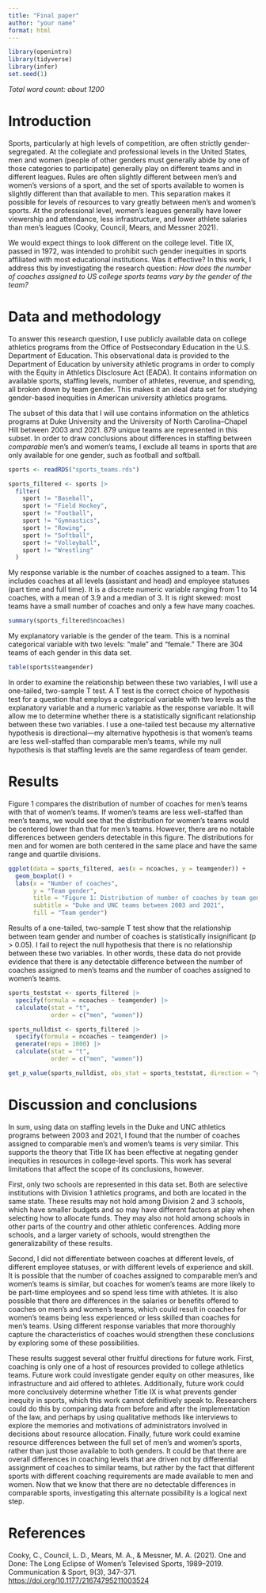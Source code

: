 ```yaml
---
title: "Final paper"
author: "your name"
format: html
---
```


```r
library(openintro)
library(tidyverse)
library(infer)
set.seed(1)
```

*Total word count: about 1200*

# Introduction

Sports, particularly at high levels of competition, are often strictly gender-segregated. At the collegiate and professional levels in the United States, men and women (people of other genders must generally abide by one of those categories to participate) generally play on different teams and in different leagues. Rules are often slightly different between men's and women's versions of a sport, and the set of sports available to women is slightly different than that available to men. This separation makes it possible for levels of resources to vary greatly between men's and women's sports. At the professional level, women's leagues generally have lower viewership and attendance, less infrastructure, and lower athlete salaries than men's leagues (Cooky, Council, Mears, and Messner 2021).

We would expect things to look different on the college level. Title IX, passed in 1972, was intended to prohibit such gender inequities in sports affiliated with most educational institutions. Was it effective? In this work, I address this by investigating the research question: *How does the number of coaches assigned to US college sports teams vary by the gender of the team?*

# Data and methodology

To answer this research question, I use publicly available data on college athletics programs from the Office of Postsecondary Education in the U.S. Department of Education. This observational data is provided to the Department of Education by university athletic programs in order to comply with the Equity in Athletics Disclosure Act (EADA). It contains information on available sports, staffing levels, number of athletes, revenue, and spending, all broken down by team gender. This makes it an ideal data set for studying gender-based inequities in American university athletics programs.

The subset of this data that I will use contains information on the athletics programs at Duke University and the University of North Carolina--Chapel Hill between 2003 and 2021. 879 unique teams are represented in this subset. In order to draw conclusions about differences in staffing between *comparable* men's and women's teams, I exclude all teams in sports that are only available for one gender, such as football and softball.

```r
sports <- readRDS("sports_teams.rds")

sports_filtered <- sports |> 
  filter(
    sport != "Baseball",
    sport != "Field Hockey",
    sport != "Football",
    sport != "Gymnastics",
    sport != "Rowing",
    sport != "Softball",
    sport != "Volleyball",
    sport != "Wrestling"
  )
```

My response variable is the number of coaches assigned to a team. This includes coaches at all levels (assistant and head) and employee statuses (part time and full time). It is a discrete numeric variable ranging from 1 to 14 coaches, with a mean of 3.9 and a median of 3. It is right skewed: most teams have a small number of coaches and only a few have many coaches.

```r
summary(sports_filtered$ncoaches)
```

My explanatory variable is the gender of the team. This is a nominal categorical variable with two levels: "male" and "female." There are 304 teams of each gender in this data set.

```r
table(sports$teamgender)
```

In order to examine the relationship between these two variables, I will use a one-tailed, two-sample T test. A T test is the correct choice of hypothesis test for a question that employs a categorical variable with two levels as the explanatory variable and a numeric variable as the response variable. It will allow me to determine whether there is a statistically significant relationship between these two variables. I use a one-tailed test because my alternative hypothesis is directional---my alternative hypothesis is that women's teams are less well-staffed than comparable men's teams, while my null hypothesis is that staffing levels are the same regardless of team gender.

# Results

Figure 1 compares the distribution of number of coaches for men's teams with that of women's teams. If women's teams are less well-staffed than men's teams, we would see that the distribution for women's teams would be centered lower than that for men's teams. However, there are no notable differences between genders detectable in this figure. The distributions for men and for women are both centered in the same place and have the same range and quartile divisions.

```r
ggplot(data = sports_filtered, aes(x = ncoaches, y = teamgender)) + 
  geom_boxplot() + 
  labs(x = "Number of coaches",
       y = "Team gender",
       title = "Figure 1: Distribution of number of coaches by team gender",
       subtitle = "Duke and UNC teams between 2003 and 2021",
       fill = "Team gender")
```

Results of a one-tailed, two-sample T test show that the relationship between team gender and number of coaches is statistically insignificant (p \> 0.05). I fail to reject the null hypothesis that there is no relationship between these two variables. In other words, these data do not provide evidence that there is any detectable difference between the number of coaches assigned to men's teams and the number of coaches assigned to women's teams.

```r
sports_teststat <- sports_filtered |> 
  specify(formula = ncoaches ~ teamgender) |> 
  calculate(stat = "t",
            order = c("men", "women"))

sports_nulldist <- sports_filtered |> 
  specify(formula = ncoaches ~ teamgender) |> 
  generate(reps = 1000) |> 
  calculate(stat = "t",
            order = c("men", "women"))

get_p_value(sports_nulldist, obs_stat = sports_teststat, direction = "greater")
```

# Discussion and conclusions

In sum, using data on staffing levels in the Duke and UNC athletics programs between 2003 and 2021, I found that the number of coaches assigned to comparable men's and women's teams is very similar. This supports the theory that Title IX has been effective at negating gender inequities in resources in college-level sports. This work has several limitations that affect the scope of its conclusions, however.

First, only two schools are represented in this data set. Both are selective institutions with Division 1 athletics programs, and both are located in the same state. These results may not hold among Division 2 and 3 schools, which have smaller budgets and so may have different factors at play when selecting how to allocate funds. They may also not hold among schools in other parts of the country and other athletic conferences. Adding more schools, and a larger variety of schools, would strengthen the generalizability of these results.

Second, I did not differentiate between coaches at different levels, of different employee statuses, or with different levels of experience and skill. It is possible that the number of coaches assigned to comparable men's and women's teams is similar, but coaches for women's teams are more likely to be part-time employees and so spend less time with athletes. It is also possible that there are differences in the salaries or benefits offered to coaches on men's and women's teams, which could result in coaches for women's teams being less experienced or less skilled than coaches for men's teams. Using different response variables that more thoroughly capture the characteristics of coaches would strengthen these conclusions by exploring some of these possibilities.

These results suggest several other fruitful directions for future work. First, coaching is only one of a host of resources provided to college athletics teams. Future work could investigate gender equity on other measures, like infrastructure and aid offered to athletes. Additionally, future work could more conclusively determine whether Title IX is what prevents gender inequity in sports, which this work cannot definitively speak to. Researchers could do this by comparing data from before and after the implementation of the law, and perhaps by using qualitative methods like interviews to explore the memories and motivations of administrators involved in decisions about resource allocation. Finally, future work could examine resource differences between the full set of men's and women's sports, rather than just those available to both genders. It could be that there are overall differences in coaching levels that are driven not by differential assignment of coaches to similar teams, but rather by the fact that different sports with different coaching requirements are made available to men and women. Now that we know that there are no detectable differences in comparable sports, investigating this alternate possibility is a logical next step.

# References

Cooky, C., Council, L. D., Mears, M. A., & Messner, M. A. (2021). One and Done: The Long Eclipse of Women's Televised Sports, 1989--2019. Communication & Sport, 9(3), 347--371. <https://doi.org/10.1177/21674795211003524>
